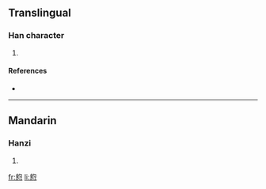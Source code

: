 ==Translingual==

===Han character===
{{Han char|rn=61|rad=心|as=12|sn=16|four=8733<sub>2</sub>|canj=金一心 (CMP)}}

# {{defn|Han|sort=心12}}

====References====
* {{Han ref|kx=0402.050|dkj=11199|dj=0742.080|hdz=42350.190|uh=618C|ud=24972|bh=E9A3|bd=59811}}

----

==Mandarin==

===Hanzi===
{{cmn-hanzi|pin=[[chún]] ([[chun2]])|wg=ch'un<sup>2</sup>}}

# {{defn|Mandarin}}

[[fr:憌]]
[[li:憌]]